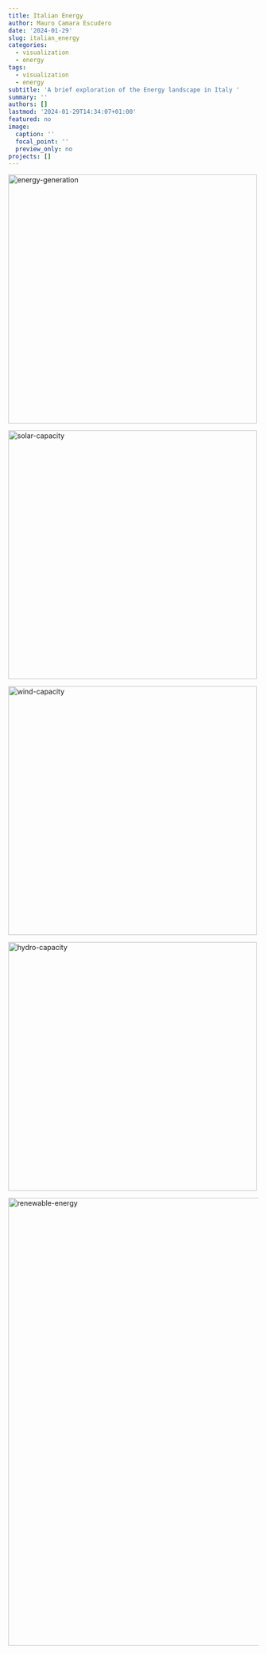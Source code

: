```yaml
---
title: Italian Energy
author: Mauro Camara Escudero
date: '2024-01-29'
slug: italian_energy
categories:
  - visualization
  - energy
tags:
  - visualization
  - energy
subtitle: 'A brief exploration of the Energy landscape in Italy '
summary: ''
authors: []
lastmod: '2024-01-29T14:34:07+01:00'
featured: no
image:
  caption: ''
  focal_point: ''
  preview_only: no
projects: []
---
```


<img src="/energy_generation.png" alt="energy-generation" width="500"/>

<img src="/solar_capacity_installed2023.png" alt="solar-capacity" width="500"/>

<img src="/wind_capacity_installed2023.png" alt="wind-capacity" width="500"/>

<img src="/hydro_capacity_installed2023.png" alt="hydro-capacity" width="500"/>

<img src="/renewable_energy_generation_2000_to_2022.png" alt="renewable-energy" width="900"/>


